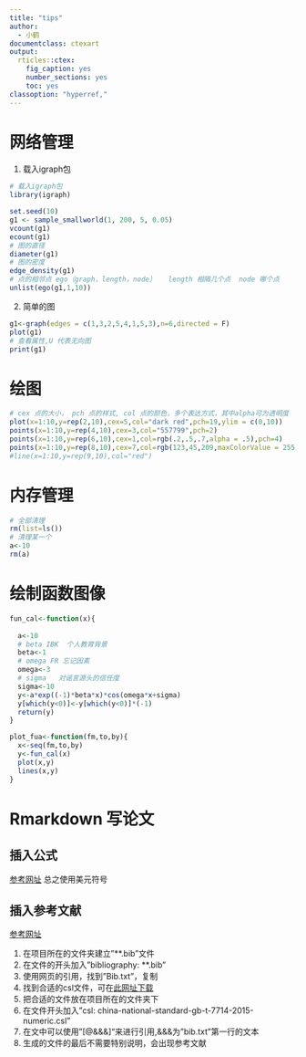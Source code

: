 ```yaml
---
title: "tips"
author:
  - 小鹤
documentclass: ctexart
output:
  rticles::ctex:
    fig_caption: yes
    number_sections: yes 
    toc: yes
classoption: "hyperref,"
---
```


# 网络管理
1. 载入igraph包

```r
# 载入igraph包
library(igraph)
```

```r
set.seed(10)
g1 <- sample_smallworld(1, 200, 5, 0.05)
vcount(g1)
ecount(g1)
# 图的直径
diameter(g1)
# 图的密度
edge_density(g1)
# 点的相邻点 ego（graph，length，node）   length 相隔几个点  node 哪个点
unlist(ego(g1,1,10))


```



2. 简单的图
```r
g1<-graph(edges = c(1,3,2,5,4,1,5,3),n=6,directed = F)
plot(g1)
# 查看属性,U 代表无向图   
print(g1)
```






# 绘图
```r
# cex 点的大小， pch 点的样式, col 点的颜色，多个表达方式，其中alpha可为透明度
plot(x=1:10,y=rep(2,10),cex=5,col="dark red",pch=19,ylim = c(0,10))
points(x=1:10,y=rep(4,10),cex=3,col="557799",pch=2)
points(x=1:10,y=rep(6,10),cex=1,col=rgb(.2,.5,.7,alpha = .5),pch=4)
points(x=1:10,y=rep(8,10),cex=7,col=rgb(123,45,209,maxColorValue = 255),pch=18)
#line(x=1:10,y=rep(9,10),col="red")
```



# 内存管理
```r
# 全部清理
rm(list=ls())
# 清理某一个
a<-10
rm(a)

```


# 绘制函数图像

```r
fun_cal<-function(x){
  
  a<-10
  # beta IBK  个人教育背景
  beta<-1
  # omega FR 忘记因素
  omega<-3
  # sigma   对谣言源头的信任度
  sigma<-10
  y<-a*exp((-1)*beta*x)*cos(omega*x+sigma)
  y[which(y<0)]<-y[which(y<0)]*(-1)
  return(y)
}

plot_fua<-function(fm,to,by){
  x<-seq(fm,to,by)
  y<-fun_cal(x)
  plot(x,y)
  lines(x,y)
}
```

# Rmarkdown 写论文

## 插入公式


[参考网址](https://www.jianshu.com/p/779a919cae13)
总之使用美元符号

## 插入参考文献

[参考网址](https://sspai.com/post/53998)


1. 在项目所在的文件夹建立"**.bib"文件
2. 在文件的开头加入"bibliography: **.bib"
3. 使用网页的引用，找到"Bib.txt"，复制
4. 找到合适的csl文件，可在[此网址下载](https://github.com/citation-style-language/styles)
5. 把合适的文件放在项目所在的文件夹下
6. 在文件开头加入"csl: china-national-standard-gb-t-7714-2015-numeric.csl"
7. 在文中可以使用"[@&&&]"来进行引用,&&&为"bib.txt"第一行的文本
8. 生成的文件的最后不需要特别说明，会出现参考文献
















